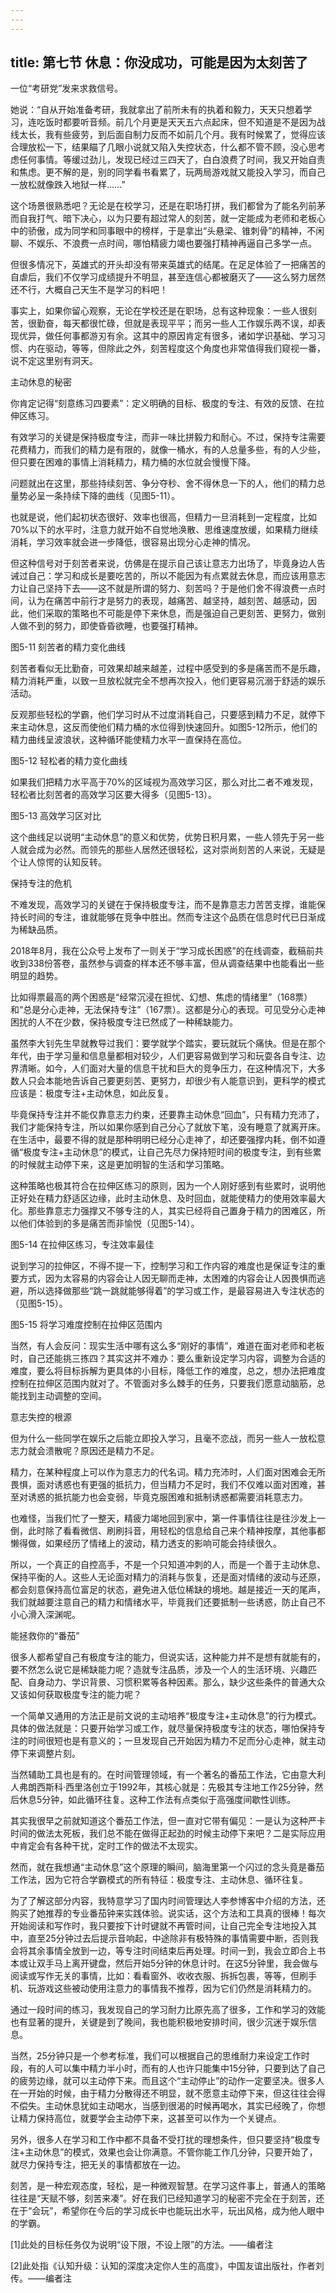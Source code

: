 ```yaml
---
---
---
```

title: 第七节 休息：你没成功，可能是因为太刻苦了
---




一位“考研党”发来求救信号。

她说：“自从开始准备考研，我就拿出了前所未有的执着和毅力，天天只想着学习，连吃饭时都要听音频。前几个月更是天天五六点起床，但不知道是不是因为战线太长，我有些疲劳，到后面自制力反而不如前几个月。我有时候累了，觉得应该合理放松一下，结果瞄了几眼小说就又陷入失控状态，什么都不管不顾，没心思考虑任何事情。等缓过劲儿，发现已经过三四天了，白白浪费了时间，我又开始自责和焦虑。更不解的是，别的同学看书看累了，玩两局游戏就又能投入学习，而自己一放松就像跌入地狱一样……”

这个场景很熟悉吧？无论是在校学习，还是在职场打拼，我们都曾为了能名列前茅而自我打气、暗下决心，以为只要有超过常人的刻苦，就一定能成为老师和老板心中的骄傲，成为同学和同事眼中的榜样，于是拿出“头悬梁、锥刺骨”的精神，不闲聊、不娱乐、不浪费一点时间，哪怕精疲力竭也要强打精神再逼自己多学一点。

但很多情况下，英雄式的开头却没有带来英雄式的结尾。在足足体验了一把痛苦的自虐后，我们不仅学习成绩提升不明显，甚至连信心都被磨灭了——这么努力居然还不行，大概自己天生不是学习的料吧！

事实上，如果你留心观察，无论在学校还是在职场，总有这种现象：一些人很刻苦，很勤奋，每天都很忙碌，但就是表现平平；而另一些人工作娱乐两不误，却表现优异，做任何事都游刃有余。这其中的原因肯定有很多，诸如学识基础、学习习惯、内在驱动，等等，但除此之外，刻苦程度这个角度也非常值得我们窥视一番，说不定这里别有洞天。

主动休息的秘密

你肯定记得“刻意练习四要素”：定义明确的目标、极度的专注、有效的反馈、在拉伸区练习。

有效学习的关键是保持极度专注，而非一味比拼毅力和耐心。不过，保持专注需要花费精力，而我们的精力是有限的，就像一桶水，有的人总量多些，有的人少些，但只要在困难的事情上消耗精力，精力桶的水位就会慢慢下降。

问题就出在这里，那些持续刻苦、争分夺秒、舍不得休息一下的人，他们的精力总量势必呈一条持续下降的曲线（见图5-11）。

也就是说，他们起初状态很好、效率也很高，但精力一旦消耗到一定程度，比如70%以下的水平时，注意力就开始不自觉地涣散、思维速度放缓，如果精力继续消耗，学习效率就会进一步降低，很容易出现分心走神的情况。

但这种信号对于刻苦者来说，仿佛是在提示自己该让意志力出场了，毕竟身边人告诫过自己：学习和成长是要吃苦的，所以不能因为有点累就去休息，而应该用意志力让自己坚持下去——这不就是所谓的努力、刻苦吗？于是他们舍不得浪费一点时间，认为在痛苦中前行才是努力的表现，越痛苦、越坚持，越刻苦、越感动，因此，他们采取的策略也不可能是停下来休息，而是强迫自己更刻苦、更努力，做别人做不到的努力，即使昏昏欲睡，也要强打精神。



图5-11 刻苦者的精力变化曲线

刻苦者看似无比勤奋，可效果却越来越差，过程中感受到的多是痛苦而不是乐趣，精力消耗严重，以致一旦放松就完全不想再次投入，他们更容易沉溺于舒适的娱乐活动。

反观那些轻松的学霸，他们学习时从不过度消耗自己，只要感到精力不足，就停下来主动休息，这反而使他们精力桶的水位得到快速回升。如图5-12所示，他们的精力曲线呈波浪状，这种循环能使精力水平一直保持在高位。



图5-12 轻松者的精力变化曲线

如果我们把精力水平高于70%的区域视为高效学习区，那么对比二者不难发现，轻松者比刻苦者的高效学习区要大得多（见图5-13）。



图5-13 高效学习区对比

这个曲线足以说明“主动休息”的意义和优势，优势日积月累，一些人领先于另一些人就会成为必然。而领先的那些人居然还很轻松，这对崇尚刻苦的人来说，无疑是个让人惊愕的认知反转。

保持专注的危机

不难发现，高效学习的关键在于保持极度专注，而不是靠意志力苦苦支撑，谁能保持长时间的专注，谁就能够在竞争中胜出。然而专注这个品质在信息时代已日渐成为稀缺品质。

2018年8月，我在公众号上发布了一则关于“学习成长困惑”的在线调查，截稿前共收到338份答卷，虽然参与调查的样本还不够丰富，但从调查结果中也能看出一些明显的趋势。

比如得票最高的两个困惑是“经常沉浸在担忧、幻想、焦虑的情绪里”（168票）和“总是分心走神，无法保持专注”（167票）。这都是分心的表现。可见受分心走神困扰的人不在少数，保持极度专注已然成了一种稀缺能力。

虽然李大钊先生早就教导过我们：要学就学个踏实，要玩就玩个痛快。但是在那个年代，由于学习量和信息量都相对较少，人们更容易做到学习和玩耍各自专注、边界清晰。如今，人们面对大量的信息干扰和巨大的竞争压力，在这种情况下，大多数人只会本能地告诉自己要更刻苦、更努力，却很少有人能意识到，更科学的模式应该是：极度专注+主动休息，如此反复。

毕竟保持专注并不能仅靠意志力约束，还要靠主动休息“回血”，只有精力充沛了，我们才能保持专注，所以如果你感到自己分心了就放下笔，没有睡意了就离开床。在生活中，最要不得的就是那种明明已经分心走神了，却还要强撑内耗，倒不如遵循“极度专注+主动休息”的模式，让自己先尽力保持短时间的极度专注，到有些累的时候就主动停下来，这是更加明智的生活和学习策略。

这种策略也极其符合在拉伸区练习的原则，因为一个人刚好感到有些累时，说明他正好处在精力舒适区边缘，此时主动休息、及时回血，就能使精力的使用效率最大化。那些靠意志力强撑又不够专注的人，其实已经将自己置身于精力的困难区，所以他们体验到的多是痛苦而非愉悦（见图5-14）。



图5-14 在拉伸区练习，专注效率最佳

说到学习的拉伸区，不得不提一下，控制学习和工作内容的难度也是保证专注的重要方式，因为太容易的内容会让人因无聊而走神，太困难的内容会让人因畏惧而逃避，所以选择做那些“跳一跳就能够得着”的学习或工作，是最容易进入专注状态的（见图5-15）。



图5-15 将学习难度控制在拉伸区范围内

当然，有人会反问：现实生活中哪有这么多“刚好的事情”，难道在面对老师和老板时，自己还能挑三拣四？其实这并不难办：要么重新设定学习内容，调整为合适的难度，要么将目标拆解为更具体的小目标，降低工作的难度，总之，想办法把难度控制在拉伸区范围内就对了。不管面对多么棘手的任务，只要我们愿意动脑筋，总能找到主动调整的空间。

意志失控的根源

但为什么一些同学在娱乐之后能立即投入学习，且毫不恋战，而另一些人一放松意志力就会溃散呢？原因还是精力不足。

精力，在某种程度上可以作为意志力的代名词。精力充沛时，人们面对困难会无所畏惧，面对诱惑也有更强的抵抗力，但当精力不足时，我们不仅难以面对困难，甚至对诱惑的抵抗能力也会变弱，毕竟克服困难和抵制诱惑都需要消耗意志力。

也难怪，当我们忙了一整天，精疲力竭地回到家中，第一件事情往往是往沙发上一倒，此时除了看看微信、刷刷抖音，用轻松的信息给自己来个精神按摩，其他事都懒得做，如果经历了情绪上的波动，精力透支的影响可能会持续很久。

所以，一个真正的自控高手，不是一个只知道冲刺的人，而是一个善于主动休息、保持平衡的人。这些人无论面对精力的消耗与恢复，还是面对情绪的波动与还原，都会刻意保持高位富足的状态，避免进入低位稀缺的境地。越是接近一天的尾声，我们就越要注意自己的精力和情绪水平，毕竟我们还要抵制一些诱惑，防止自己不小心滑入深渊呢。

能拯救你的“番茄”

很多人都希望自己有极度专注的能力，但说实话，这种能力并不是想有就能有的，要不然怎么说它是稀缺能力呢？造就专注品质，涉及一个人的生活环境、兴趣匹配、自身动力、学识背景、习惯积累等各种因素。那么，缺少这些条件的普通大众又该如何获取极度专注的能力呢？

一个简单又通用的方法正是前文说的主动培养“极度专注+主动休息”的行为模式。具体的做法就是：只要开始学习或工作，就尽量保持极度专注的状态，哪怕保持专注的时间很短也是有意义的；一旦发现自己开始因为精力不足而分心走神，就主动停下来调整片刻。

当然辅助工具也是有的。在时间管理领域，有一个著名的番茄工作法，它由意大利人弗朗西斯科·西里洛创立于1992年，其核心就是：先极其专注地工作25分钟，然后休息5分钟，如此循环往复。这种工作法有点类似于高强度间歇性训练。

其实我很早之前就知道这个番茄工作法，但一直对它带有偏见：一是认为这种严卡时间的做法太死板，我们总不能在做得正起劲的时候主动停下来吧？二是实际应用中肯定会有各种干扰，定时工作的做法不太现实。

然而，就在我想通“主动休息”这个原理的瞬间，脑海里第一个闪过的念头竟是番茄工作法，因为它符合学霸模式的所有特征：极度专注、主动休息、循环往复。

为了了解这部分内容，我特意学习了国内时间管理达人李参博客中介绍的方法，还购买了她推荐的专业番茄钟来实践体验。说实话，这个方法和工具真的很棒！每次开始阅读和写作时，我只要按下计时键就不再管时间，让自己完全专注地投入其中，直至25分钟过去后提示音响起，中途除非有极特殊的事情需要中断，否则我会将其余事情全放到一边，等专注时间结束后再处理。时间一到，我会立即合上书本或让双手马上离开键盘，然后开始5分钟的休息计时。在这5分钟里，我会做与阅读或写作无关的事情，比如：看看窗外、收收衣服、拆拆包裹，等等，但刷手机、玩游戏这些被动使用注意力的事情我不推荐，因为它们仍然是消耗精力的。

通过一段时间的练习，我发现自己的学习耐力比原先高了很多，工作和学习的效能也有显著的提升，关键是到了晚间，我也能积极地安排时间，很少沉迷于娱乐信息。

当然，25分钟只是一个参考标准，我们可以根据自己的思维耐力来设定工作时段，有的人可以集中精力半小时，而有的人也许只能集中15分钟，只要到达了自己的疲劳边缘，就可以主动停下来。而且这个“主动停止”的动作一定要坚决。很多人在一开始的时候，由于精力分散得还不明显，就不愿意主动停下来，但这往往会得不偿失。主动休息犹如主动喝水，当感到很渴的时候再喝水，其实已经晚了，你想让精力保持高位，就要学会主动停下来，这甚至可以作为一个关键点。

另外，很多人在学习和工作中都不具备不受打扰的理想条件，但只要坚持“极度专注+主动休息”的模式，效果也会让你满意。不管你能工作几分钟，只要开始了，就尽力保持专注，把无关的事情都放在一边。

刻苦，是一种宏观态度，轻松，是一种微观智慧。在学习这件事上，普通人的策略往往是“天赋不够，刻苦来凑”。好在我们已经知道学习的秘密不完全在于刻苦，还在于“会玩”，希望你在今后的学习成长中也能玩出水平，玩出风格，成为他人眼中的学霸。

[1]此处的目标任务仅为说明“设下限，不设上限”的方法。——编者注

[2]此处指《认知升级：认知的深度决定你人生的高度》，中国友谊出版社，作者刘传。——编者注